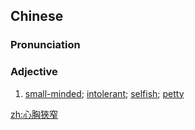 {{also|心胸狭窄}}
==Chinese==
{{zh-forms|s=心胸狭窄|type=22}}

===Pronunciation===
{{zh-pron
|m=xīnxiōng xiázhǎi
|cat=a
}}

===Adjective===
{{zh-adj}}

# [[small-minded]]; [[intolerant]]; [[selfish]]; [[petty]]

[[zh:心胸狹窄]]